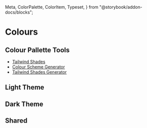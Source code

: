   Meta,
  ColorPalette,
  ColorItem,
  Typeset,
} from "@storybook/addon-docs/blocks";



<Meta title="Atomic Design/Themes/02-Colours" />

# Colours

## Colour Pallette Tools

- [Tailwind Shades](https://www.tailwindshades.com/)
- [Colour Scheme Generator](https://www.tailwindshades.com/)
- [Tailwind Shades Generator](https://marketplace.visualstudio.com/items?itemName=bourhaouta.tailwindshades)

## Light Theme

<ColorPalette>
  <ColorItem
    title="theme.color.background"
    subtitle="White"
    colors={[theme.colors.white]}
  />
  <ColorItem
    title="theme.color.text"
    subtitle="Black"
    colors={[theme.colors.black]}
  />
  <ColorItem
    title="theme.color.header"
    subtitle="Grey"
    colors={[theme.colors.gray[700]]}
  />
</ColorPalette>

## Dark Theme

<ColorPalette>
  <ColorItem
    title="theme.color.background"
    subtitle="White"
    colors={[theme.colors.gray[900]]}
  />
  <ColorItem
    title="theme.color.text"
    subtitle="White"
    colors={[theme.colors.white]}
  />
  <ColorItem
    title="theme.color.header"
    subtitle="Grey"
    colors={[theme.colors.gray[200]]}
  />
</ColorPalette>

## Shared

<ColorPalette>
  <ColorItem
    title="theme.backgroundColor.primary"
    subtitle="Pink"
    colors={[theme.backgroundColor.primary]}
  />
  <ColorItem
    title="theme.backgroundColor.secondary"
    subtitle="Purple"
    colors={[theme.backgroundColor.secondary[500]]}
  />
  <ColorItem
    title="theme.color.tertiary"
    subtitle="Gray"
    colors={[theme.colors.tertiary[500]]}
  />
  <ColorItem
    title="Monochrome"
    colors={[
      theme.colors.monochrome[900],
      theme.colors.monochrome[800],
      theme.colors.monochrome[700],
      theme.colors.monochrome[600],
      theme.colors.monochrome[500],
      theme.colors.monochrome[400],
      theme.colors.monochrome[300],
      theme.colors.monochrome[200],
      theme.colors.monochrome[100],
    ]}
  />
</ColorPalette>
